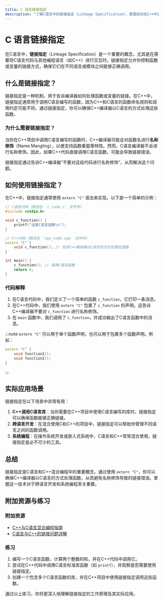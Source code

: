 ```yaml
---
title: C 语言链接指定
description: "了解C语言中的链接指定（Linkage Specification），掌握如何在C++中调用C语言函数，以及如何管理不同编程语言之间的函数调用。"
---
```


# C 语言链接指定

在C语言中，**链接指定**（Linkage Specification）是一个重要的概念，尤其是在需要将C语言代码与其他编程语言（如C++）进行交互时。链接指定允许你控制函数或变量的链接方式，确保它们在不同语言或模块之间能够正确调用。

## 什么是链接指定？

链接指定是一种机制，用于告诉编译器如何处理函数或变量的链接。在C++中，链接指定通常用于调用C语言编写的函数，因为C++和C语言的函数命名规则和调用约定可能不同。通过链接指定，你可以确保C++编译器以C语言的方式处理这些函数。

### 为什么需要链接指定？

当你在C++项目中调用C语言编写的函数时，C++编译器可能会对函数名进行**名称修饰**（Name Mangling），以便支持函数重载等特性。然而，C语言编译器不会进行名称修饰。因此，如果C++代码直接调用C语言函数，可能会导致链接错误。

链接指定通过告诉C++编译器“不要对这段代码进行名称修饰”，从而解决这个问题。

## 如何使用链接指定？

在C++中，链接指定通常使用 `extern "C"` 语法来实现。以下是一个简单的示例：

```cpp
// C语言代码（假设在 `c_code.c` 文件中）
#include <stdio.h>

void c_function() {
    printf("这是C语言函数\n");
}
```

```cpp
// C++代码（假设在 `cpp_code.cpp` 文件中）
extern "C" {
    void c_function(); // 告诉C++编译器以C语言的方式处理此函数
}

int main() {
    c_function(); // 调用C语言函数
    return 0;
}
```

### 代码解释

1. 在C语言代码中，我们定义了一个简单的函数 `c_function`，它打印一条消息。
2. 在C++代码中，我们使用 `extern "C"` 包裹了 `c_function` 的声明。这告诉C++编译器不要对 `c_function` 进行名称修饰。
3. 在 `main` 函数中，我们调用了 `c_function`，并成功输出了C语言函数中的消息。

:::note
`extern "C"` 可以用于单个函数声明，也可以用于包裹多个函数声明。例如：
```cpp
extern "C" {
    void function1();
    void function2();
}
```
:::

## 实际应用场景

链接指定在以下场景中非常有用：

1. **C++调用C语言库**：当你需要在C++项目中使用C语言编写的库时，链接指定可以确保函数能够正确链接。
2. **跨语言开发**：在混合使用C和C++的项目中，链接指定可以帮助你管理不同语言之间的函数调用。
3. **系统编程**：在操作系统开发或嵌入式系统中，C语言和C++常常混合使用，链接指定是必不可少的工具。

## 总结

链接指定是C语言和C++混合编程中的重要概念。通过使用 `extern "C"`，你可以确保C++编译器以C语言的方式处理函数，从而避免名称修饰导致的链接错误。掌握这一技术对于跨语言开发和系统编程至关重要。

## 附加资源与练习

### 附加资源
- [C++与C语言混合编程指南](https://en.cppreference.com/w/cpp/language/language_linkage)
- [C语言与C++的链接问题详解](https://stackoverflow.com/questions/1041866/in-c-source-what-is-the-effect-of-extern-c)

### 练习
1. 编写一个C语言函数，计算两个整数的和，并在C++代码中调用它。
2. 尝试在C++代码中调用C语言标准库函数（如 `printf`），并观察是否需要使用链接指定。
3. 创建一个包含多个C语言函数的库，并在C++项目中使用链接指定调用这些函数。

通过以上练习，你将更深入地理解链接指定的工作原理及其实际应用。